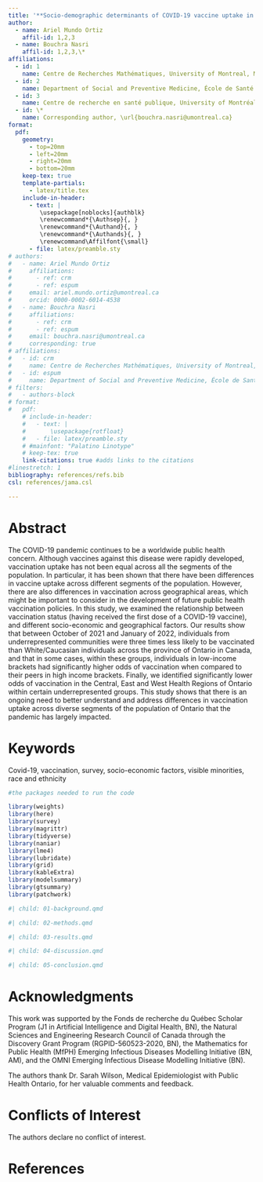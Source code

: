 ```yaml
---
title: '**Socio-demographic determinants of COVID-19 vaccine uptake in Ontario: Exploring differences across the Health Region model**'
author:
  - name: Ariel Mundo Ortiz
    affil-id: 1,2,3
  - name: Bouchra Nasri
    affil-id: 1,2,3,\*
affiliations:
  - id: 1
    name: Centre de Recherches Mathématiques, University of Montreal, Montréal, Canada
  - id: 2
    name: Department of Social and Preventive Medicine, École de Santé Publique, University of Montreal, Montréal, Canada
  - id: 3
    name: Centre de recherche en santé publique, University of Montréal, Montréal, Canada
  - id: \*
    name: Corresponding author, \url{bouchra.nasri@umontreal.ca}
format: 
  pdf:
    geometry:
      - top=20mm
      - left=20mm
      - right=20mm
      - bottom=20mm
    keep-tex: true
    template-partials: 
      - latex/title.tex
    include-in-header:
      - text: |
         \usepackage[noblocks]{authblk}
         \renewcommand*{\Authsep}{, }
         \renewcommand*{\Authand}{, }
         \renewcommand*{\Authands}{, }
         \renewcommand\Affilfont{\small}
      - file: latex/preamble.sty
# authors:
#   - name: Ariel Mundo Ortiz
#     affiliations:
#       - ref: crm
#       - ref: espum
#     email: ariel.mundo.ortiz@umontreal.ca
#     orcid: 0000-0002-6014-4538
#   - name: Bouchra Nasri
#     affiliations:
#       - ref: crm
#       - ref: espum
#     email: bouchra.nasri@umontreal.ca
#     corresponding: true
# affiliations:
#   - id: crm
#     name: Centre de Recherches Mathématiques, University of Montreal, Montréal, Canada
#   - id: espum
#     name: Department of Social and Preventive Medicine, École de Santé Publique, University of Montreal, Montréal, Canada 
# filters:
#   - authors-block
# format: 
#   pdf:
    # include-in-header:
    #   - text: |
    #       \usepackage{rotfloat}
    #   - file: latex/preamble.sty
    # #mainfont: "Palatino Linotype"
    # keep-tex: true
    link-citations: true #adds links to the citations
#linestretch: 1
bibliography: references/refs.bib
csl: references/jama.csl

---
```



# Abstract

The COVID-19 pandemic continues to be a worldwide public health concern. Although vaccines against this disease were rapidly developed, vaccination uptake has not been equal across all the segments of the population. In particular, it has been shown that there have been differences in vaccine uptake across different segments of the population. However, there are also differences in vaccination across geographical areas, which might be important to consider in the development of future public health vaccination policies. In this study, we examined the relationship between vaccination status (having received the first dose of a COVID-19 vaccine), and different socio-economic and geographical factors. Our results show that between October of 2021 and January of 2022, individuals from underrepresented communities were three times less likely to be vaccinated than White/Caucasian individuals across the province of Ontario in Canada, and that in some cases, within these groups, individuals in low-income brackets had significantly higher odds of vaccination when compared to their peers in high income brackets.
Finally, we identified significantly lower odds of vaccination in the Central, East and West Health Regions of Ontario within certain underrepresented groups. This study shows that there is an ongoing need to better understand and address differences in vaccination uptake across diverse segments of the population of Ontario that the pandemic has largely impacted.


# Keywords {-}

Covid-19, vaccination, survey, socio-economic factors, visible minorities, race and ethnicity

```r
#the packages needed to run the code

library(weights)
library(here)
library(survey)
library(magrittr)
library(tidyverse)
library(naniar)
library(lme4)
library(lubridate)
library(grid)
library(kableExtra)
library(modelsummary)
library(gtsummary)
library(patchwork)
```



```r
#| child: 01-background.qmd
```


```r
#| child: 02-methods.qmd
```


```r
#| child: 03-results.qmd
```


```r
#| child: 04-discussion.qmd
```


```r
#| child: 05-conclusion.qmd
```

# Acknowledgments

This work was supported by the Fonds de recherche du Québec Scholar Program (J1 in Artificial Intelligence and Digital Health, BN), the Natural Sciences and Engineering Research Council of Canada through the Discovery Grant Program (RGPID-560523-2020, BN), the Mathematics for Public Health (MfPH) Emerging Infectious Diseases Modelling Initiative (BN, AM), and the OMNI Emerging Infectious Disease Modelling Initiative (BN).

The authors thank Dr. Sarah Wilson, Medical Epidemiologist with Public Health Ontario, for her valuable comments and feedback.

# Conflicts of Interest

The authors declare no conflict of interest.

# References

::: {#refs}
:::